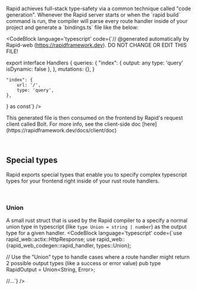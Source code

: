 
<p>Rapid achieves full-stack type-safety via a common technique called "code generation". Whenever the Rapid server starts or when the `rapid build` command is run, the compiler will parse every route handler inside of your project and generate a `bindings.ts` file like the below:</p>

<CodeBlock language='typescript' code={`// @generated automatically by Rapid-web (https://rapidframework.dev). DO NOT CHANGE OR EDIT THIS FILE!

export interface Handlers {
	queries: {
		"index": {
  			output: any
  			type: 'query'
  			isDynamic: false
		},
	},
	mutations: {},
}

	"index": {
		url: '/',
		type: 'query',
	},
} as const`} />

<p className='mt-4'>This generated file is then consumed on the frontend by Rapid's request client called Bolt. For more info, see the client-side doc [here](https://rapidframework.dev/docs/client/doc)</p>

<br />

## Special types
Rapid exports special types that enable you to specify complex typescript types for your frontend right inside of your rust route handlers.

<br />

### Union
A small rust struct that is used by the Rapid compiler to a specify a normal union type in typescript (like `type Union = string | number`) as the output type for a given handler.
<CodeBlock language='typescript' code={`use rapid_web::actix::HttpResponse;
use rapid_web::{rapid_web_codegen::rapid_handler, types::Union};

// Use the "Union" type to handle cases where a route handler might return 2 possible output types (like a success or error value)
pub type RapidOutput = Union<String, Error>;


//...`} />

